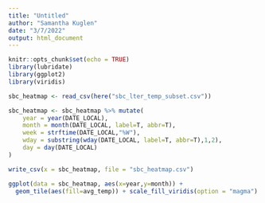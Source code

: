 ```yaml
---
title: "Untitled"
author: "Samantha Kuglen"
date: "3/7/2022"
output: html_document
---
```


```r
knitr::opts_chunk$set(echo = TRUE)
library(lubridate)
library(ggplot2)
library(viridis)
```

```r
sbc_heatmap <- read_csv(here("sbc_lter_temp_subset.csv")) 

sbc_heatmap <- sbc_heatmap %>% mutate(
    year = year(DATE_LOCAL),
    month = month(DATE_LOCAL, label=T, abbr=T),
    week = strftime(DATE_LOCAL,"%W"), 
    wday = substring(wday(DATE_LOCAL, label=T, abbr=T),1,2),
    day = day(DATE_LOCAL)
)

write_csv(x = sbc_heatmap, file = "sbc_heatmap.csv")

ggplot(data = sbc_heatmap, aes(x=year,y=month)) +
  geom_tile(aes(fill=avg_temp)) + scale_fill_viridis(option = "magma")
```
